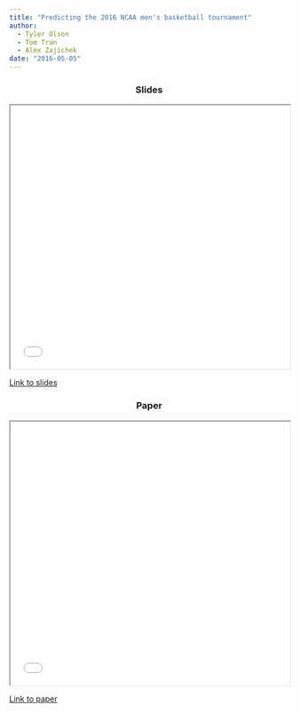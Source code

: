 ```yaml
---
title: "Predicting the 2016 NCAA men's basketball tournament"
author: 
  - Tyler Olson
  - Tom Tran
  - Alex Zajichek
date: "2016-05-05"
---
```


```{=html}
<center>
<h3>Slides</h3>
<iframe width = 100% height = 475px class="slide-deck" src="projectslides.pdf"></iframe>
</center>
```

[Link to slides](projectslides.pdf)

```{=html}
<center>
<h3>Paper</h3>
<iframe width = 100% height = 475px class="slide-deck" src="MarchMadnessReport.pdf"></iframe>
</center>
```

[Link to paper](MarchMadnessReport.pdf)